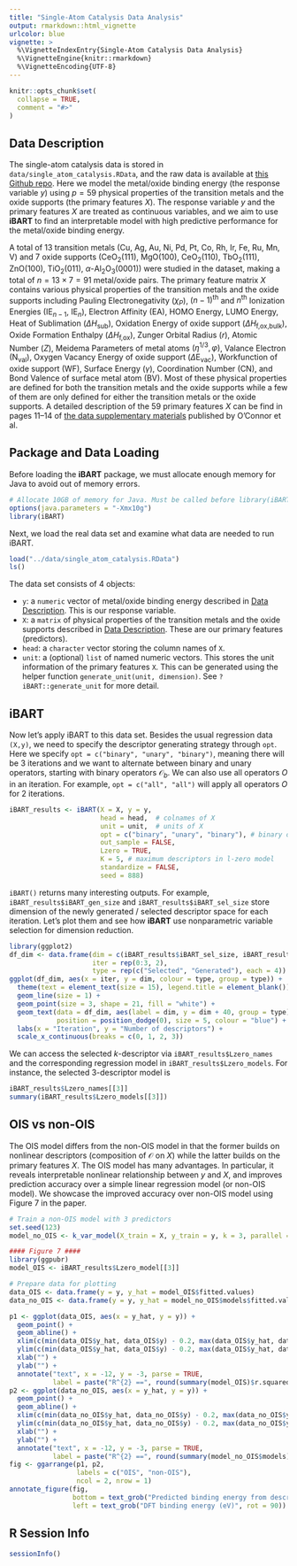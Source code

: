 ```yaml
---
title: "Single-Atom Catalysis Data Analysis"
output: rmarkdown::html_vignette
urlcolor: blue
vignette: >
  %\VignetteIndexEntry{Single-Atom Catalysis Data Analysis}
  %\VignetteEngine{knitr::rmarkdown}
  %\VignetteEncoding{UTF-8}
---
```


```r
knitr::opts_chunk$set(
  collapse = TRUE,
  comment = "#>"
)
```

## Data Description{#data}
The single-atom catalysis data is stored in `data/single_atom_catalysis.RData`, and the raw data is available at [this Github repo](https://github.com/tsenftle/Metal-Oxide-LASSO-lo). Here we model the metal/oxide binding energy (the response variable $y$) using $p=59$ physical properties of the transition metals and the oxide supports (the primary features $X$). The response variable $y$ and the primary features $X$ are treated as continuous variables, and we aim to use **iBART** to find an interpretable model with high predictive performance for the metal/oxide binding energy.

A total of 13 transition metals ($\text{Cu, Ag, Au, Ni, Pd, Pt,}$ $\text{Co, Rh, Ir, Fe, Ru, Mn, V}$) and 7 oxide supports ($\text{CeO}_2(111)$, $\text{MgO}(100)$, $\text{CeO}_2(110)$, $\text{TbO}_2(111)$, $\text{ZnO}(100)$, $\text{TiO}_2(011)$, $\alpha\text{-Al}_2\text{O}_3(0001)$) were studied in the dataset, making a total of $n = 13 \times 7 = 91$ metal/oxide pairs. The primary feature matrix $X$ contains various physical properties of the transition metals and the oxide supports including Pauling Electronegativity ($\chi_P$), $(n-1)^{\text{th}}$ and $n^{\text{th}}$ Ionization Energies ($\text{IE}_{n-1}$, $\text{IE}_n$), Electron Affinity ($\text{EA}$), $\text{HOMO}$ Energy, $\text{LUMO}$ Energy, Heat of Sublimation ($\Delta H_{\text{sub}}$), Oxidation Energy of oxide support ($\Delta H_{\text{f,ox,bulk}}$), Oxide Formation Enthalpy ($\Delta H_{\text{f,ox}}$), Zunger Orbital Radius ($r$), Atomic Number ($Z$), Meidema Parameters of metal atoms $(\eta^{1/3}, \varphi)$, Valance Electron ($\text{N}_{\text{val}}$), Oxygen Vacancy Energy of oxide support ($\Delta\text{E}_{\text{vac}}$), Workfunction of oxide support $(\text{WF})$, Surface Energy ($\gamma$), Coordination Number ($\text{CN}$), and Bond Valence of surface metal atom ($\text{BV}$). Most of these physical properties are defined for both the transition metals and the oxide supports while a few of them are only defined for either the transition metals or the oxide supports. A detailed description of the 59 primary features $X$ can be find in pages 11--14 of [the data supplementary materials](https://static-content.springer.com/esm/art%3A10.1038%2Fs41929-018-0094-5/MediaObjects/41929_2018_94_MOESM1_ESM.pdf) published by O'Connor et al.


## Package and Data Loading
Before loading the **iBART** package, we must allocate enough memory for Java to avoid out of memory errors.

```r
# Allocate 10GB of memory for Java. Must be called before library(iBART)
options(java.parameters = "-Xmx10g") 
library(iBART)
```
Next, we load the real data set and examine what data are needed to run iBART.
```r
load("../data/single_atom_catalysis.RData")
ls()
```
The data set consists of 4 objects:

+ `y`: a `numeric` vector of metal/oxide binding energy described in [Data Description](#data). This is our response variable.
+ `X`: a `matrix` of physical properties of the transition metals and the oxide supports described in [Data Description](#data). These are our primary features (predictors).
+ `head`: a `character` vector storing the column names of `X`.
+ `unit`: a (optional) `list` of named numeric vectors. This stores the unit information of the primary features `X`. This can be generated using the helper function `generate_unit(unit, dimension)`. See `?iBART::generate_unit` for more detail.

## iBART
Now let's apply iBART to this data set. Besides the usual regression data `(X,y)`, we need to specify the descriptor generating strategy through `opt`. Here we specify `opt = c("binary", "unary", "binary")`, meaning there will be 3 iterations and we want to alternate between binary and unary operators, starting with binary operators $\mathcal{O}_b$. We can also use all operators $O$ in an iteration. For example, `opt = c("all", "all")` will apply all operators $O$ for 2 iterations. 
```r
iBART_results <- iBART(X = X, y = y,
                       head = head,  # colnames of X
                       unit = unit,  # units of X
                       opt = c("binary", "unary", "binary"), # binary operator first
                       out_sample = FALSE,
                       Lzero = TRUE,
                       K = 5, # maximum descriptors in l-zero model
                       standardize = FALSE,
                       seed = 888)
```
`iBART()` returns many interesting outputs. For example, `iBART_results$iBART_gen_size` and `iBART_results$iBART_sel_size` store dimension of the newly generated / selected descriptor space for each iteration. Let's plot them and see how **iBART** use nonparametric variable selection for dimension reduction.

```r
library(ggplot2)
df_dim <- data.frame(dim = c(iBART_results$iBART_sel_size, iBART_results$iBART_gen_size),
                     iter = rep(0:3, 2),
                     type = rep(c("Selected", "Generated"), each = 4))
ggplot(df_dim, aes(x = iter, y = dim, colour = type, group = type)) +
  theme(text = element_text(size = 15), legend.title = element_blank()) +
  geom_line(size = 1) +
  geom_point(size = 3, shape = 21, fill = "white") +
  geom_text(data = df_dim, aes(label = dim, y = dim + 40, group = type),
            position = position_dodge(0), size = 5, colour = "blue") +
  labs(x = "Iteration", y = "Number of descriptors") +
  scale_x_continuous(breaks = c(0, 1, 2, 3))
```

We can access the selected $k$-descriptor via `iBART_results$Lzero_names` and the corresponding regression model in `iBART_results$Lzero_models`. For instance, the selected 3-descriptor model is

```r
iBART_results$Lzero_names[[3]]
summary(iBART_results$Lzero_models[[3]])
```

## OIS vs non-OIS
The OIS model differs from the non-OIS model in that the former builds on nonlinear descriptors (composition of $\mathcal{O}$ on $X$) while the latter builds on the primary features $X$. The OIS model has many advantages. In particular, it reveals interpretable nonlinear relationship between $y$ and $X$, and improves prediction accuracy over a simple linear regression model (or non-OIS model). We showcase the improved accuracy over non-OIS model using Figure 7 in the paper.

```r
# Train a non-OIS model with 3 predictors
set.seed(123)
model_no_OIS <- k_var_model(X_train = X, y_train = y, k = 3, parallel = FALSE)

#### Figure 7 ####
library(ggpubr)
model_OIS <- iBART_results$Lzero_model[[3]]

# Prepare data for plotting
data_OIS <- data.frame(y = y, y_hat = model_OIS$fitted.values)
data_no_OIS <- data.frame(y = y, y_hat = model_no_OIS$models$fitted.values)

p1 <- ggplot(data_OIS, aes(x = y_hat, y = y)) +
  geom_point() +
  geom_abline() +
  xlim(c(min(data_OIS$y_hat, data_OIS$y) - 0.2, max(data_OIS$y_hat, data_OIS$y) + 0.2)) +
  ylim(c(min(data_OIS$y_hat, data_OIS$y) - 0.2, max(data_OIS$y_hat, data_OIS$y) + 0.2)) +
  xlab("") +
  ylab("") +
  annotate("text", x = -12, y = -3, parse = TRUE,
           label = paste("R^{2} ==", round(summary(model_OIS)$r.squared, 4)))
p2 <- ggplot(data_no_OIS, aes(x = y_hat, y = y)) +
  geom_point() +
  geom_abline() +
  xlim(c(min(data_no_OIS$y_hat, data_no_OIS$y) - 0.2, max(data_no_OIS$y_hat, data_no_OIS$y) + 0.2)) +
  ylim(c(min(data_no_OIS$y_hat, data_no_OIS$y) - 0.2, max(data_no_OIS$y_hat, data_no_OIS$y) + 0.2)) +
  xlab("") +
  ylab("") +
  annotate("text", x = -12, y = -3, parse = TRUE,
           label = paste("R^{2} ==", round(summary(model_no_OIS$models)$r.squared, 4)))
fig <- ggarrange(p1, p2,
                 labels = c("OIS", "non-OIS"),
                 ncol = 2, nrow = 1)
annotate_figure(fig,
                bottom = text_grob("Predicted binding energy from descriptors (eV)"),
                left = text_grob("DFT binding energy (eV)", rot = 90))
```

## R Session Info
```r
sessionInfo()
```
